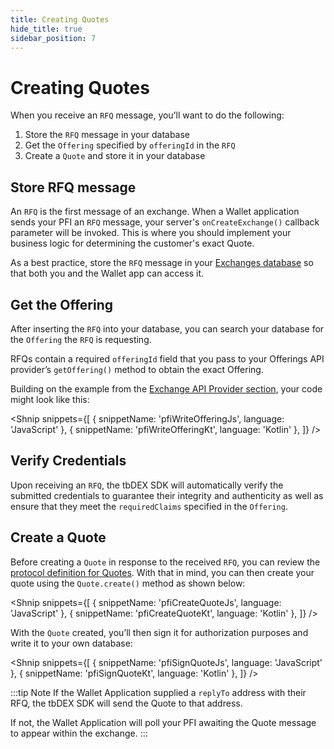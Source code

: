 ```yaml
---
title: Creating Quotes
hide_title: true
sidebar_position: 7
---
```



<LanguageSwitcher languages="JavaScript, Kotlin" />

# Creating Quotes

When you receive an `RFQ` message, you’ll want to do the following:

1. Store the `RFQ` message in your database
2. Get the `Offering` specified by `offeringId` in the `RFQ`
3. Create a `Quote` and store it in your database

## Store RFQ message

An `RFQ` is the first message of an exchange.
When a Wallet application sends your PFI an `RFQ` message, your server's `onCreateExchange()` callback parameter will be invoked.
This is where you should implement your business logic for determining the customer's exact Quote.

As a best practice, store the `RFQ` message in your [Exchanges database](/docs/tbdex/pfi/anatomy-of-a-pfi#main-server-entrypoint) so that both you and the Wallet app can access it.

## Get the Offering

After inserting the `RFQ` into your database, you can search your database for the `Offering` the `RFQ` is requesting.

RFQs contain a required `offeringId` field that you pass to your Offerings API provider’s `getOffering()` method to obtain the exact Offering.

Building on the example from the [Exchange API Provider section](/docs/tbdex/pfi/anatomy-of-a-pfi#exchange-api-provider), your code might look like this:

<Shnip
  snippets={[
    { snippetName: 'pfiWriteOfferingJs', language: 'JavaScript' },
    { snippetName: 'pfiWriteOfferingKt', language: 'Kotlin' },
  ]}
/>

## Verify Credentials

Upon receiving an `RFQ`, the tbDEX SDK will automatically <Web5Url to="/verifiable-credentials/verify-vc#verify-verifiable-credentials">verify the submitted credentials</Web5Url> to guarantee their integrity and authenticity as well as ensure that they meet the `requiredClaims` specified in the `Offering`.

## Create a Quote

Before creating a `Quote` in response to the received `RFQ`, you can review the [protocol definition for Quotes](https://github.com/TBD54566975/tbdex/tree/main/specs/protocol#quote).
With that in mind, you can then create your quote using the `Quote.create()` method as shown below:

<Shnip
  snippets={[
    { snippetName: 'pfiCreateQuoteJs', language: 'JavaScript' },
    { snippetName: 'pfiCreateQuoteKt', language: 'Kotlin' },
  ]}
/>

With the `Quote` created, you’ll then sign it for authorization purposes and write it to your own database:

<Shnip
  snippets={[
    { snippetName: 'pfiSignQuoteJs', language: 'JavaScript' },
    { snippetName: 'pfiSignQuoteKt', language: 'Kotlin' },
  ]}
/>

:::tip Note
If the Wallet Application supplied a `replyTo` address with their RFQ, the tbDEX SDK will send the Quote to that address.

If not, the Wallet Application will poll your PFI awaiting the Quote message to appear within the exchange.
:::
